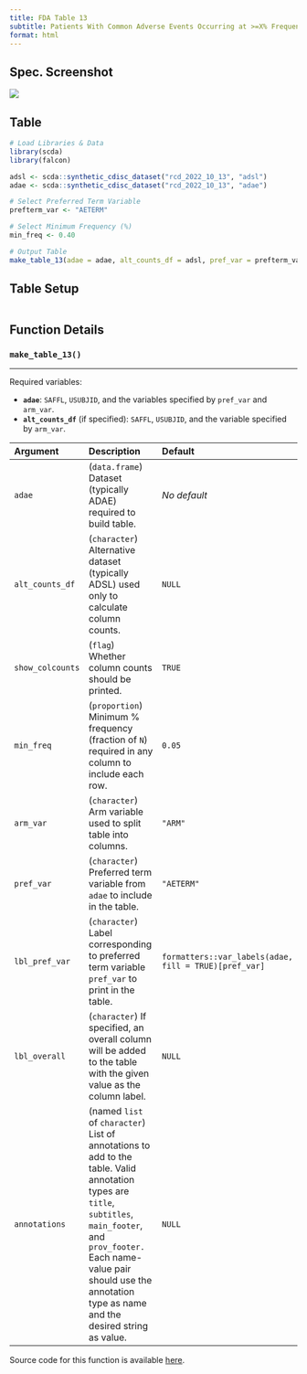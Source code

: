 ```yaml
---
title: FDA Table 13
subtitle: Patients With Common Adverse Events Occurring at >=X% Frequency, Safety Population, Pooled Analyses
format: html
---
```


::: panel-tabset
## Spec. Screenshot

![](../assets/images/screenshots/table_13.png){fig-align="center"}

## Table

```r
# Load Libraries & Data
library(scda)
library(falcon)

adsl <- scda::synthetic_cdisc_dataset("rcd_2022_10_13", "adsl")
adae <- scda::synthetic_cdisc_dataset("rcd_2022_10_13", "adae")

# Select Preferred Term Variable
prefterm_var <- "AETERM"

# Select Minimum Frequency (%)
min_freq <- 0.40

# Output Table
make_table_13(adae = adae, alt_counts_df = adsl, pref_var = prefterm_var, min_freq = min_freq)
```

## Table Setup

```r
```

## Function Details

### `make_table_13()`

------------------------------------------------------------------------

Required variables:

-   **`adae`**: `SAFFL`, `USUBJID`, and the variables specified by `pref_var` and `arm_var`.
-   **`alt_counts_df`** (if specified): `SAFFL`, `USUBJID`, and the variable specified by `arm_var`.

| Argument         | Description                                                                                                                                                                                                                                            | Default                                               |
|:--------------|:------------------------------------------|:--------------|
| `adae`           | (`data.frame`) Dataset (typically ADAE) required to build table.                                                                                                                                                                                          | *No default*                                          |
| `alt_counts_df`  | (`character`) Alternative dataset (typically ADSL) used only to calculate column counts.                                                                                                                                                               | `NULL`                                                |
| `show_colcounts` | (`flag`) Whether column counts should be printed.                                                                                                                                                                                                      | `TRUE`                                                |
| `min_freq`       | (`proportion`) Minimum % frequency (fraction of `N`) required in any column to include each row.                                                                                                                                                       | `0.05`                                                |
| `arm_var`        | (`character`) Arm variable used to split table into columns.                                                                                                                                                                                           | `"ARM"`                                               |
| `pref_var`       | (`character`) Preferred term variable from `adae` to include in the table.                                                                                                                                                                             | `"AETERM"`                                            |
| `lbl_pref_var`   | (`character`) Label corresponding to preferred term variable `pref_var` to print in the table.                                                                                                                                                         | `formatters::var_labels(adae, fill = TRUE)[pref_var]` |
| `lbl_overall`    | (`character`) If specified, an overall column will be added to the table with the given value as the column label.                                                                                                                                     | `NULL`                                                |
| `annotations`    | (named `list` of `character`) List of annotations to add to the table. Valid annotation types are `title`, `subtitles`, `main_footer`, and `prov_footer.` Each name-value pair should use the annotation type as name and the desired string as value. | `NULL`                                                |

Source code for this function is available [here](https://github.com/pharmaverse/falcon/blob/main/R/fda-table_13.R).
:::
